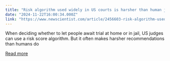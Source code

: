 ```yaml
---
title: "Risk algorithm used widely in US courts is harsher than human judges"
date: "2024-11-22T16:00:34.000Z"
link: "https://www.newscientist.com/article/2456603-risk-algorithm-used-widely-in-us-courts-is-harsher-than-human-judges/?utm_campaign=RSS%7CNSNS&utm_source=NSNS&utm_medium=RSS&utm_content=technology"
---
```


When deciding whether to let people await trial at home or in jail, US judges can use a risk score algorithm. But it often makes harsher recommendations than humans do

[Read more](https://www.newscientist.com/article/2456603-risk-algorithm-used-widely-in-us-courts-is-harsher-than-human-judges/?utm_campaign=RSS%7CNSNS&utm_source=NSNS&utm_medium=RSS&utm_content=technology)
